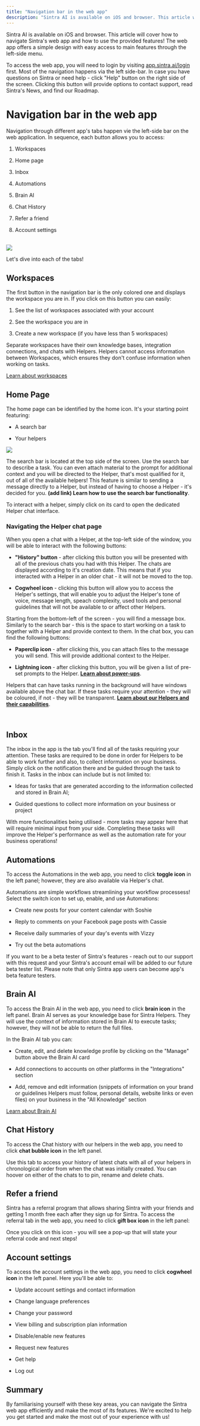 ```yaml
---
title: "Navigation bar in the web app"
description: "Sintra AI is available on iOS and browser. This article will cover how to navigate Sintra's web app and how to use the provided features! The web app offers ..."
---
```


Sintra AI is available on iOS and browser. This article will cover how to navigate Sintra's web app and how to use the provided features! The web app offers a simple design with easy access to main features through the left-side menu. 

To access the web app, you will need to login by visiting [app.sintra.ai/login](https://app.sintra.ai/login) first. Most of the navigation happens via the left side-bar. In case you have questions on Sintra or need help - click "Help" button on the right side of the screen. Clicking this button will provide options to contact support, read Sintra's News, and find our Roadmap.

# Navigation bar in the web app

Navigation through different app's tabs happen vie the left-side bar on the web application. In sequence, each button allows you to access:

  1. Workspaces

  2. Home page

  3. Inbox

  4. Automations

  5. Brain AI

  6. Chat History

  7. Refer a friend

  8. Account settings  
​

![](https://downloads.intercomcdn.com/i/o/s36tbegb/1601543476/b431f98f7a3f094fd429c5f443e1/Screenshot+2025-07-03+at+14_56_22.png?expires=1754573400&signature=134d97733ae668a63103aff7c9addb83a41007ab7078451104972fe95470643a&req=dSYnF8x6noVYX%2FMW1HO4zUdhzwr3J7fUA5TA29PD90UTwLVQN1Y%2FQO1pauu4%0AQ%2B%2Fl%0A)




Let's dive into each of the tabs!

## Workspaces

The first button in the navigation bar is the only colored one and displays the workspace you are in. If you click on this button you can easily:

  1. See the list of workspaces associated with your account

  2. See the workspace you are in

  3. Create a new workspace (if you have less than 5 workspaces)




Separate workspaces have their own knowledge bases, integration connections, and chats with Helpers. Helpers cannot access information between Workspaces, which ensures they don't confuse information when working on tasks.

[Learn about workspaces](https://help.sintra.ai/en/articles/11704889-sintra-ai-workspaces-explained)

## Home Page

The home page can be identified by the home icon. It's your starting point featuring:

  * A search bar

  * Your helpers




![](https://downloads.intercomcdn.com/i/o/s36tbegb/1601550171/0d8323f1e96baa01f1588993468b/Screenshot+2025-07-03+at+14_55_06.png?expires=1754573400&signature=a27038d77a9ab655078bf3e811870f7566abc6ca9274dd5a08bc948c1ddc2a12&req=dSYnF8x7nYBYWPMW1HO4zeeB6gWTAwCiu0Xp%2Bb7q%2BREwMil4QYYju043q0h9%0AtHrh%0A)

The search bar is located at the top side of the screen. Use the search bar to describe a task. You can even attach material to the prompt for additional context and you will be directed to the Helper, that's most qualified for it, out of all of the available helpers! This feature is similar to sending a message directly to a Helper, but instead of having to choose a Helper - it's decided for you. **(add link) Learn how to use the search bar functionality**.

To interact with a helper, simply click on its card to open the dedicated Helper chat interface. 

### Navigating the Helper chat page

When you open a chat with a Helper, at the top-left side of the window, you will be able to interact with the following buttons:

  * **"History" button** \- after clicking this button you will be presented with all of the previous chats you had with this Helper. The chats are displayed according to it's creation date. This means that if you interacted with a Helper in an older chat - it will not be moved to the top.

  * **Cogwheel icon** \- clicking this button will allow you to access the Helper's settings, that will enable you to adjust the Helper's tone of voice, message length, speach complexity, used tools and personal guidelines that will not be available to or affect other Helpers.




Starting from the bottom-left of the screen - you will find a message box. Similarly to the search bar - this is the space to start working on a task to together with a Helper and provide context to them. In the chat box, you can find the following buttons:

  * **Paperclip icon** \- after clicking this, you can attach files to the message you will send. This will provide additional context to the Helper.

  * **Lightning icon** \- after clicking this button, you will be given a list of pre-set prompts to the Helper. **[Learn about power-ups](https://help.sintra.ai/en/articles/9608830-power-ups-explained)**.




Helpers that can have tasks running in the background will have windows available above the chat bar. If these tasks require your attention - they will be coloured, if not - they will be transparent. **[Learn about our Helpers and their capabilities](https://help.sintra.ai/en/collections/9842688-sintra-helpers)**.

​

## Inbox

The inbox in the app is the tab you'll find all of the tasks requiring your attention. These tasks are required to be done in order for Helpers to be able to work further and also, to collect information on your business. Simply click on the notification there and be guided through the task to finish it. Tasks in the inbox can include but is not limited to:

  * Ideas for tasks that are generated according to the information collected and stored in Brain AI;

  * Guided questions to collect more information on your business or project




With more functionalities being utilised - more tasks may appear here that will require minimal input from your side. Completing these tasks will improve the Helper's performance as well as the automation rate for your business operations!

## Automations

To access the Automations in the web app, you need to click **toggle icon** in the left panel; however, they are also available via Helper's chat. 

Automations are simple workflows streamlining your workflow processess! Select the switch icon to set up, enable, and use Automations:

  * Create new posts for your content calendar with Soshie

  * Reply to comments on your Facebook page posts with Cassie

  * Receive daily summaries of your day's events with Vizzy

  * Try out the beta automations




If you want to be a beta tester of Sintra's features - reach out to our support with this request and your Sintra's account email will be added to our future beta tester list. Please note that only Sintra app users can become app's beta feature testers.

## Brain AI

To access the Brain AI in the web app, you need to click **brain icon** in the left panel. Brain AI serves as your knowledge base for Sintra Helpers. They will use the context of information stored in Brain AI to execute tasks; however, they will not be able to return the full files.

In the Brain AI tab you can:

  * Create, edit, and delete knowledge profile by clicking on the "Manage" button above the Brain AI card

  * Add connections to accounts on other platforms in the "Integrations" section

  * Add, remove and edit information (snippets of information on your brand or guidelines Helpers must follow, personal details, website links or even files) on your business in the "All Knowledge" section




[Learn about Brain AI](https://help.sintra.ai/en/articles/9607409-brain-ai-explained)

## Chat History

To access the Chat history with our helpers in the web app, you need to click **chat bubble icon** in the left panel.

Use this tab to access your history of latest chats with all of your helpers in chronological order from when the chat was initially created. You can hoover on either of the chats to to pin, rename and delete chats. 

## Refer a friend

Sintra has a referral program that allows sharing Sintra with your friends and getting 1 month free each after they sign up for Sintra. To access the referral tab in the web app, you need to click **gift box icon** in the left panel:

Once you click on this icon - you will see a pop-up that will state your referral code and next steps!

## Account settings

To access the account settings in the web app, you need to click **cogwheel icon** in the left panel. Here you'll be able to:

  * Update account settings and contact information

  * Change language preferences

  * Change your password

  * View billing and subscription plan information

  * Disable/enable new features

  * Request new features

  * Get help

  * Log out




## Summary

By familiarising yourself with these key areas, you can navigate the Sintra web app efficiently and make the most of its features. We're excited to help you get started and make the most out of your experience with us!